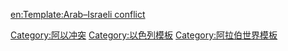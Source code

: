 {{Campaign
|raw_name = Campaignbox Arab-Israeli conflict
|name     = [[中東戰爭]]
|battles  = <div><!--(reduces gap between wrapped lines)-->
[[第一次中東戰爭|阿拉伯-以色列戰爭<small>(1948年–1949年)</small>]] &ndash; 
[[第二次中東戰爭|蘇伊士運河危機<small>(1956年)</small>]] &ndash; 
[[水權爭奪戰爭|水權爭奪戰爭<small>(1964年-1967年)</small>]] &ndash; 
[[第三次中東戰爭|六日戰爭<small>(1967年)</small>]] &ndash; 
[[埃以消耗戰爭|消耗戰爭<small>(1968年–1970年)</small>]] &ndash; 
[[贖罪日戰爭|贖罪日戰爭<small>(1973年)</small>]] &ndash; 
[[1978年南黎巴嫩冲突|南黎巴嫩衝突<small>(1978年)</small>]] &ndash; 
[[第五次中东战争|黎巴嫩戰爭<small>(1982年)</small>]] &ndash; 
[[1982年–2000年南黎巴嫩衝突|南黎巴嫩衝突<small>(1982年–2000年)</small>]] &ndash; 
[[第一次巴勒斯坦大起義|第一次巴勒斯坦大起義<small>(1987年–1991年)</small>]] &ndash; 
[[阿克萨群众起义|第二次巴勒斯坦大起義<small>(2000年-2008年)</small>]] &ndash; 
[[2006年以黎衝突|黎巴嫩戰爭<small>(2006年)</small>]] &ndash; 
[[加薩戰爭|加薩戰爭<small>(2008年–2009年)</small>]] &ndash;
[[加薩船隊衝突]]
{{nowrap end}}
</div>
}}<noinclude>
 
[[Category:阿以冲突]]
[[Category:以色列模板]]
[[Category:阿拉伯世界模板]]

[[en:Template:Arab–Israeli conflict]]
</noinclude>